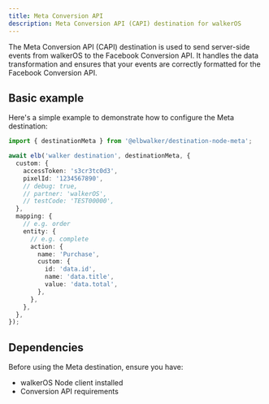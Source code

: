 ```yaml
---
title: Meta Conversion API
description: Meta Conversion API (CAPI) destination for walkerOS
---
```



<PackageLink
  github="packages/destinations/node/meta"
  npm="@elbwalker/destination-node-meta"
/>

The&nbsp;<Link to="https://developers.facebook.com/docs/marketing-api/conversions-api">Meta
Conversion API (CAPI)</Link> destination is used to send server-side events from
walkerOS to the Facebook Conversion API. It handles the data transformation and
ensures that your events are correctly formatted for the Facebook Conversion
API.

## Basic example

Here's a simple example to demonstrate how to configure the Meta destination:

```ts
import { destinationMeta } from '@elbwalker/destination-node-meta';

await elb('walker destination', destinationMeta, {
  custom: {
    accessToken: 's3cr3tc0d3',
    pixelId: '1234567890',
    // debug: true,
    // partner: 'walkerOS',
    // testCode: 'TEST00000',
  },
  mapping: {
    // e.g. order
    entity: {
      // e.g. complete
      action: {
        name: 'Purchase',
        custom: {
          id: 'data.id',
          name: 'data.title',
          value: 'data.total',
        },
      },
    },
  },
});
```

## Dependencies

Before using the Meta destination, ensure you have:

- walkerOS Node client installed
- <Link to="https://developers.facebook.com/docs/marketing-api/conversions-api/get-started#requirements">
    Conversion API requirements
  </Link>

